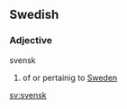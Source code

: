 ==Swedish==
{{sv-adj-un|svensk|svenskt|svenske|svenska}}
===Adjective===
;svensk
#of or pertainig to [[Sweden]]

[[sv:svensk]]